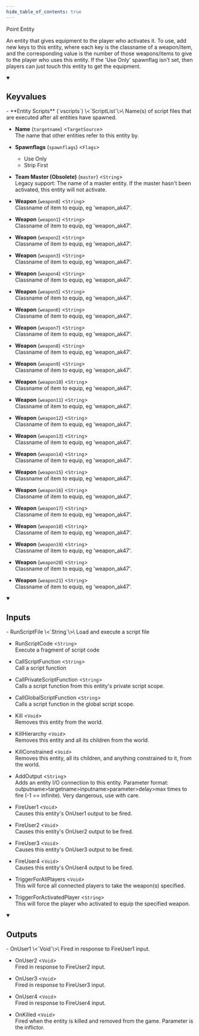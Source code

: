 ```yaml
---
hide_table_of_contents: true
---
```


<!---
!!!!!!
THIS PAGE IS AUTOGENERATED FROM GAME FGD DEFINITIONS!
DO NOT EDIT MANUALLY!
!!!!!!

In order to make edits, you can make an annotation file in /fgd_dump_overrides
-->


Point Entity

An entity that gives equipment to the player who activates it. To use, add new keys to this entity, where each key is the classname of a weapon/item, and the corresponding value is the number of those weapons/items to give to the player who uses this entity. If the 'Use Only' spawnflag isn't set, then players can just touch this entity to get the equipment.

<details open>
<summary><h2>Keyvalues</h2></summary>
- **Entity Scripts** (`vscripts`) \<`ScriptList`\>\
Name(s) of script files that are executed after all entities have spawned.

- **Name** (`targetname`) \<`TargetSource`\>\
The name that other entities refer to this entity by.

- **Spawnflags** (`spawnflags`) \<`Flags`\>
  - Use Only
  - Strip First


- **Team Master (Obsolete)** (`master`) \<`String`\>\
Legacy support: The name of a master entity. If the master hasn't been activated, this entity will not activate.

- **Weapon** (`weapon0`) \<`String`\>\
Classname of item to equip, eg 'weapon_ak47'.

- **Weapon** (`weapon1`) \<`String`\>\
Classname of item to equip, eg 'weapon_ak47'.

- **Weapon** (`weapon2`) \<`String`\>\
Classname of item to equip, eg 'weapon_ak47'.

- **Weapon** (`weapon3`) \<`String`\>\
Classname of item to equip, eg 'weapon_ak47'.

- **Weapon** (`weapon4`) \<`String`\>\
Classname of item to equip, eg 'weapon_ak47'.

- **Weapon** (`weapon5`) \<`String`\>\
Classname of item to equip, eg 'weapon_ak47'.

- **Weapon** (`weapon6`) \<`String`\>\
Classname of item to equip, eg 'weapon_ak47'.

- **Weapon** (`weapon7`) \<`String`\>\
Classname of item to equip, eg 'weapon_ak47'.

- **Weapon** (`weapon8`) \<`String`\>\
Classname of item to equip, eg 'weapon_ak47'.

- **Weapon** (`weapon9`) \<`String`\>\
Classname of item to equip, eg 'weapon_ak47'.

- **Weapon** (`weapon10`) \<`String`\>\
Classname of item to equip, eg 'weapon_ak47'.

- **Weapon** (`weapon11`) \<`String`\>\
Classname of item to equip, eg 'weapon_ak47'.

- **Weapon** (`weapon12`) \<`String`\>\
Classname of item to equip, eg 'weapon_ak47'.

- **Weapon** (`weapon13`) \<`String`\>\
Classname of item to equip, eg 'weapon_ak47'.

- **Weapon** (`weapon14`) \<`String`\>\
Classname of item to equip, eg 'weapon_ak47'.

- **Weapon** (`weapon15`) \<`String`\>\
Classname of item to equip, eg 'weapon_ak47'.

- **Weapon** (`weapon16`) \<`String`\>\
Classname of item to equip, eg 'weapon_ak47'.

- **Weapon** (`weapon17`) \<`String`\>\
Classname of item to equip, eg 'weapon_ak47'.

- **Weapon** (`weapon18`) \<`String`\>\
Classname of item to equip, eg 'weapon_ak47'.

- **Weapon** (`weapon19`) \<`String`\>\
Classname of item to equip, eg 'weapon_ak47'.

- **Weapon** (`weapon20`) \<`String`\>\
Classname of item to equip, eg 'weapon_ak47'.

- **Weapon** (`weapon21`) \<`String`\>\
Classname of item to equip, eg 'weapon_ak47'.


 </details>
<details open>
<summary><h2>Inputs</h2></summary>
- RunScriptFile \<`String`\>\
Load and execute a script file

- RunScriptCode \<`String`\>\
Execute a fragment of script code

- CallScriptFunction \<`String`\>\
Call a script function

- CallPrivateScriptFunction \<`String`\>\
Calls a script function from this entity's private script scope.

- CallGlobalScriptFunction \<`String`\>\
Calls a script function in the global script scope.

- Kill \<`Void`\>\
Removes this entity from the world.

- KillHierarchy \<`Void`\>\
Removes this entity and all its children from the world.

- KillConstrained \<`Void`\>\
Removes this entity, all its children, and anything constrained to it, from the world.

- AddOutput \<`String`\>\
Adds an entity I/O connection to this entity. Parameter format: outputname&gt;targetname>inputname&gt;parameter&gt;delay&gt;max times to fire (-1 == infinite). Very dangerous, use with care.

- FireUser1 \<`Void`\>\
Causes this entity's OnUser1 output to be fired.

- FireUser2 \<`Void`\>\
Causes this entity's OnUser2 output to be fired.

- FireUser3 \<`Void`\>\
Causes this entity's OnUser3 output to be fired.

- FireUser4 \<`Void`\>\
Causes this entity's OnUser4 output to be fired.

- TriggerForAllPlayers \<`Void`\>\
This will force all connected players to take the weapon(s) specified.

- TriggerForActivatedPlayer \<`String`\>\
This will force the player who activated to equip the specified weapon.


 </details>
<details open>
<summary><h2>Outputs</h2></summary>
- OnUser1 \<`Void`\>\
Fired in response to FireUser1 input.

- OnUser2 \<`Void`\>\
Fired in response to FireUser2 input.

- OnUser3 \<`Void`\>\
Fired in response to FireUser3 input.

- OnUser4 \<`Void`\>\
Fired in response to FireUser4 input.

- OnKilled \<`Void`\>\
Fired when the entity is killed and removed from the game. Parameter is the inflictor.


 </details>